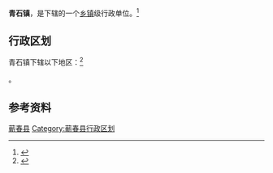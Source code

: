 {{中国乡级行政区|42/11/26/109/000}}

'''青石镇'''，是{{PRC admin/fullname|42/11/26/109/000|3}}下辖的一个[[乡镇|乡镇]]级行政单位。<ref>{{PRC admin/ref sgc|{{PRC admin/parent|42/11/26/109/000}}}}</ref>

== 行政区划 ==

青石镇下辖以下地区：<ref>{{PRC admin/ref sgc|42/11/26/109/000}}</ref>

{{PRC admin/children|42/11/26/109/000}}。

== 参考资料 ==

{{reflist}}

{{湖北省黄冈市蕲春县行政区划}}
{{湖北行政区划小作品}}
[[Category:黄冈建制镇|蕲春县]]
[[Category:蕲春县行政区划|Category:蕲春县行政区划]]